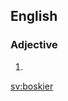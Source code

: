 ==English==

===Adjective===
{{head|en|adjective comparative form}}

# {{en-comparative of|bosky}}

[[sv:boskier]]